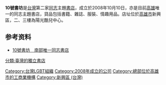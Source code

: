 {{refimprove|time=2020-02-07}}
'''10號書坊'''是[[台灣|台灣]]第二家[[同志_(LGBT)|同志]]主題[[書店|書店]]，成立於2008年10月10日，亦是目前[[高雄|高雄]]唯一的同志主題書店，貸品包括書籍、雜誌、服裝、情趣用品。店址位於[[高雄市|高雄市]]新興區，二、三樓為陽光酷兒中心。

==参考资料==
* [http://www.peopo.org/news/13199 10號書坊　南部唯一同志書店]{{Wayback|url=http://www.peopo.org/news/13199 |date=20160304212736 }}
{{taiwan-stub}}
[[分類:臺灣的獨立書店|分類:臺灣的獨立書店]]
[[Category:台灣LGBT組織|Category:台灣LGBT組織]]
[[Category:2008年成立的公司|Category:2008年成立的公司]]
[[Category:總部位於高雄市的工商業機構|Category:總部位於高雄市的工商業機構]]
[[Category:新興區_(台灣)|Category:新興區 (台灣)]]